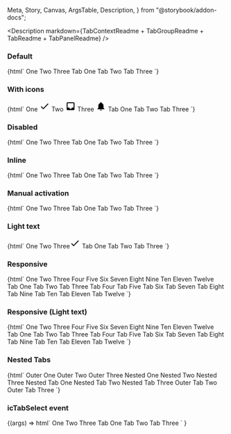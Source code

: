   Meta,
  Story,
  Canvas,
  ArgsTable,
  Description,
} from "@storybook/addon-docs";

<Meta title="Web Components/Tabs" component="ic-tab-context" />

<Description
  markdown={TabContextReadme + TabGroupReadme + TabReadme + TabPanelReadme}
/>

### Default

<Canvas>
  <Story name="Default" parameters={{ loki: { skip: true } }}>
    {html`<ic-tab-context>
      <ic-tab-group label="Example tab group">
        <ic-tab>One</ic-tab>
        <ic-tab>Two</ic-tab>
        <ic-tab>Three</ic-tab>
      </ic-tab-group>
      <ic-tab-panel>Tab One</ic-tab-panel>
      <ic-tab-panel>Tab Two</ic-tab-panel>
      <ic-tab-panel>Tab Three</ic-tab-panel>
    </ic-tab-context>`}
  </Story>
</Canvas>

### With icons

<Canvas>
  <Story name="With icons" parameters={{ loki: { skip: true } }}>
    {html` <ic-tab-context>
      <ic-tab-group label="Example tab group">
        <ic-tab
          >One
          <svg
            slot="icon"
            xmlns="http://www.w3.org/2000/svg"
            height="24px"
            viewBox="0 0 24 24"
            width="24px"
            fill="#000000"
          >
            <path d="M0 0h24v24H0V0z" fill="none" />
            <path d="M9 16.2L4.8 12l-1.4 1.4L9 19 21 7l-1.4-1.4L9 16.2z" /></svg
        ></ic-tab>
        <ic-tab
          >Two
          <svg
            slot="icon"
            xmlns="http://www.w3.org/2000/svg"
            height="24px"
            viewBox="0 0 24 24"
            width="24px"
            fill="#000000"
          >
            <path d="M0 0h24v24H0V0z" fill="none" />
            <path
              d="M19 3H4.99c-1.11 0-1.98.89-1.98 2L3 19c0 1.1.88 2 1.99 2H19c1.1 0 2-.9 2-2V5c0-1.11-.9-2-2-2zm0 12h-4c0 1.66-1.35 3-3 3s-3-1.34-3-3H4.99V5H19v10z"
            /></svg
        ></ic-tab>
        <ic-tab
          >Three
          <svg
            slot="icon"
            xmlns="http://www.w3.org/2000/svg"
            height="24px"
            viewBox="0 0 24 24"
            width="24px"
            fill="#000000"
          >
            <path
              d="M12 22c1.1 0 2-.9 2-2h-4c0 1.1.89 2 2 2zm6-6v-5c0-3.07-1.64-5.64-4.5-6.32V4c0-.83-.67-1.5-1.5-1.5s-1.5.67-1.5 1.5v.68C7.63 5.36 6 7.92 6 11v5l-2 2v1h16v-1l-2-2z"
            />
          </svg>
        </ic-tab>
      </ic-tab-group>
      <ic-tab-panel>Tab One</ic-tab-panel>
      <ic-tab-panel>Tab Two</ic-tab-panel>
      <ic-tab-panel>Tab Three</ic-tab-panel>
    </ic-tab-context>`}
  </Story>
</Canvas>

### Disabled

<Canvas>
  <Story name="Disabled" parameters={{ loki: { skip: true } }}>
    {html` <ic-tab-context>
      <ic-tab-group label="Example tab group">
        <ic-tab>One</ic-tab>
        <ic-tab disabled>Two</ic-tab>
        <ic-tab>Three</ic-tab>
      </ic-tab-group>
      <ic-tab-panel>Tab One</ic-tab-panel>
      <ic-tab-panel>Tab Two</ic-tab-panel>
      <ic-tab-panel>Tab Three</ic-tab-panel>
    </ic-tab-context>`}
  </Story>
</Canvas>

### Inline

<Canvas>
  <Story name="Inline" parameters={{ loki: { skip: true } }}>
    {html` <ic-tab-context>
      <ic-tab-group label="Example tab group" inline>
        <ic-tab>One</ic-tab>
        <ic-tab>Two</ic-tab>
        <ic-tab>Three</ic-tab>
      </ic-tab-group>
      <ic-tab-panel>Tab One</ic-tab-panel>
      <ic-tab-panel>Tab Two</ic-tab-panel>
      <ic-tab-panel>Tab Three</ic-tab-panel>
    </ic-tab-context>`}
  </Story>
</Canvas>

### Manual activation

<Canvas>
  <Story name="Manual activation" parameters={{ loki: { skip: true } }}>
    {html` <ic-tab-context activation-type="manual">
      <ic-tab-group label="Example tab group">
        <ic-tab>One</ic-tab>
        <ic-tab>Two</ic-tab>
        <ic-tab>Three</ic-tab>
      </ic-tab-group>
      <ic-tab-panel>Tab One</ic-tab-panel>
      <ic-tab-panel>Tab Two</ic-tab-panel>
      <ic-tab-panel>Tab Three</ic-tab-panel>
    </ic-tab-context>`}
  </Story>
</Canvas>

### Light text

<Canvas>
  <Story
    name="Light text"
    parameters={{ backgrounds: { default: "dark" }, loki: { skip: true } }}
  >
    {html` <ic-tab-context appearance="light">
      <ic-tab-group label="Example tab group">
        <ic-tab>One</ic-tab>
        <ic-tab>Two</ic-tab>
        <ic-tab
          >Three<svg
            slot="icon"
            xmlns="http://www.w3.org/2000/svg"
            height="24px"
            viewBox="0 0 24 24"
            width="24px"
            fill="#000000"
          >
            <path d="M0 0h24v24H0V0z" fill="none" />
            <path d="M9 16.2L4.8 12l-1.4 1.4L9 19 21 7l-1.4-1.4L9 16.2z" /></svg
        ></ic-tab>
      </ic-tab-group>
      <ic-tab-panel>Tab One</ic-tab-panel>
      <ic-tab-panel>Tab Two</ic-tab-panel>
      <ic-tab-panel>Tab Three</ic-tab-panel>
    </ic-tab-context>`}
  </Story>
</Canvas>

### Responsive

<Canvas>
  <Story name="Responsive" parameters={{ loki: { skip: true } }}>
    {html`
      <ic-tab-context>
        <ic-tab-group label="Example tab group">
          <ic-tab>One</ic-tab>
          <ic-tab>Two</ic-tab>
          <ic-tab>Three</ic-tab>
          <ic-tab>Four</ic-tab>
          <ic-tab>Five</ic-tab>
          <ic-tab>Six</ic-tab>
          <ic-tab>Seven</ic-tab>
          <ic-tab>Eight</ic-tab>
          <ic-tab>Nine</ic-tab>
          <ic-tab>Ten</ic-tab>
          <ic-tab>Eleven</ic-tab>
          <ic-tab>Twelve</ic-tab>
        </ic-tab-group>
        <ic-tab-panel>Tab One</ic-tab-panel>
        <ic-tab-panel>Tab Two</ic-tab-panel>
        <ic-tab-panel>Tab Three</ic-tab-panel>
        <ic-tab-panel>Tab Four</ic-tab-panel>
        <ic-tab-panel>Tab Five</ic-tab-panel>
        <ic-tab-panel>Tab Six</ic-tab-panel>
        <ic-tab-panel>Tab Seven</ic-tab-panel>
        <ic-tab-panel>Tab Eight</ic-tab-panel>
        <ic-tab-panel>Tab Nine</ic-tab-panel>
        <ic-tab-panel>Tab Ten</ic-tab-panel>
        <ic-tab-panel>Tab Eleven</ic-tab-panel>
        <ic-tab-panel>Tab Twelve</ic-tab-panel>
      </ic-tab-context>
    `}
  </Story>
</Canvas>

### Responsive (Light text)

<Canvas>
  <Story
    name="Responsive (Light text)"
    parameters={{ backgrounds: { default: "dark" }, loki: { skip: true } }}
  >
    {html`
      <ic-tab-context appearance="light">
        <ic-tab-group label="Example tab group">
          <ic-tab>One</ic-tab>
          <ic-tab>Two</ic-tab>
          <ic-tab>Three</ic-tab>
          <ic-tab>Four</ic-tab>
          <ic-tab>Five</ic-tab>
          <ic-tab>Six</ic-tab>
          <ic-tab>Seven</ic-tab>
          <ic-tab>Eight</ic-tab>
          <ic-tab>Nine</ic-tab>
          <ic-tab>Ten</ic-tab>
          <ic-tab>Eleven</ic-tab>
          <ic-tab>Twelve</ic-tab>
        </ic-tab-group>
        <ic-tab-panel>Tab One</ic-tab-panel>
        <ic-tab-panel>Tab Two</ic-tab-panel>
        <ic-tab-panel>Tab Three</ic-tab-panel>
        <ic-tab-panel>Tab Four</ic-tab-panel>
        <ic-tab-panel>Tab Five</ic-tab-panel>
        <ic-tab-panel>Tab Six</ic-tab-panel>
        <ic-tab-panel>Tab Seven</ic-tab-panel>
        <ic-tab-panel>Tab Eight</ic-tab-panel>
        <ic-tab-panel>Tab Nine</ic-tab-panel>
        <ic-tab-panel>Tab Ten</ic-tab-panel>
        <ic-tab-panel>Tab Eleven</ic-tab-panel>
        <ic-tab-panel>Tab Twelve</ic-tab-panel>
      </ic-tab-context>
    `}
  </Story>
</Canvas>

### Nested Tabs

<Canvas>
  <Story name="Nested tabs" parameters={{ loki: { skip: true } }}>
    {html`<ic-tab-context id="main">
        <ic-tab-group label="Example tab group">
          <ic-tab>Outer One</ic-tab>
          <ic-tab>Outer Two</ic-tab>
          <ic-tab>Outer Three</ic-tab>
        </ic-tab-group>
        <ic-tab-panel>
          <ic-tab-context context-id="context-nested" id="nested">
            <ic-tab-group label="Example tab group">
              <ic-tab>Nested One</ic-tab>
              <ic-tab>Nested Two</ic-tab>
              <ic-tab>Nested Three</ic-tab>
            </ic-tab-group>
            <ic-tab-panel>Nested Tab One</ic-tab-panel>
            <ic-tab-panel>Nested Tab Two</ic-tab-panel>
            <ic-tab-panel>Nested Tab Three</ic-tab-panel>
          </ic-tab-context>
        </ic-tab-panel>
        <ic-tab-panel>Outer Tab Two</ic-tab-panel>
        <ic-tab-panel>Outer Tab Three</ic-tab-panel>
      </ic-tab-context>
      <script>
        const main = document.querySelector("#main");
        const nested = document.querySelector("#nested");
        main.addEventListener("icTabSelect", () => console.log("main"));
        nested.addEventListener("icTabSelect", () => console.log("nested"));
      </script> `}
  </Story>
</Canvas>

### icTabSelect event

<Canvas>
  <Story name="icTabSelect event" parameters={{ loki: { skip: true } }}>
    {(args) =>
      html`<ic-tab-context>
          <ic-tab-group label="Example tab group">
            <ic-tab>One</ic-tab>
            <ic-tab>Two</ic-tab>
            <ic-tab>Three</ic-tab>
          </ic-tab-group>
          <ic-tab-panel>Tab One</ic-tab-panel>
          <ic-tab-panel>Tab Two</ic-tab-panel>
          <ic-tab-panel>Tab Three</ic-tab-panel>
        </ic-tab-context>
        <script>
          function handleIcTabSelect(ev) {
            console.log(ev.detail, "icTabSelect");
          }
          document
            .querySelector("ic-tab-context")
            .addEventListener("icTabSelect", handleIcTabSelect);
        </script>`
    }
  </Story>
</Canvas>
